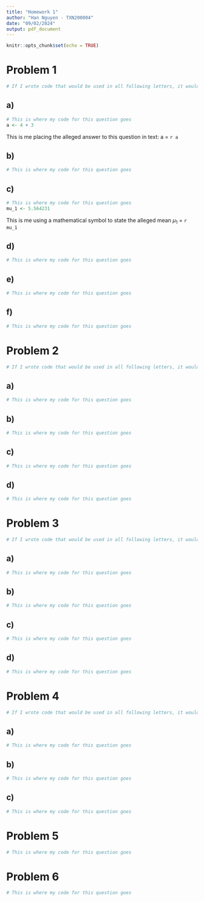 ```yaml
---
title: "Homework 1"
author: "Han Nguyen - TXN200004"
date: "09/02/2024"
output: pdf_document
---
```


```r
knitr::opts_chunk$set(echo = TRUE)
```

# Problem 1

```r
# If I wrote code that would be used in all following letters, it would go here
```

## a)

```r
# This is where my code for this question goes
a <- 4 + 3
```

This is me placing the alleged answer to this question in text: a = ```r a```

## b)

```r
# This is where my code for this question goes
```

## c)

```r
# This is where my code for this question goes
mu_1 <- 5.564231
```

This is me using a mathematical symbol to state the alleged mean $\mu_1$ = ```r mu_1```

## d)

```r
# This is where my code for this question goes
```

## e)

```r
# This is where my code for this question goes
```

## f)

```r
# This is where my code for this question goes
```

# Problem 2

```r
# If I wrote code that would be used in all following letters, it would go here
```

## a)

```r
# This is where my code for this question goes
```

## b)

```r
# This is where my code for this question goes
```

## c)

```r
# This is where my code for this question goes
```

## d)

```r
# This is where my code for this question goes
```

# Problem 3

```r
# If I wrote code that would be used in all following letters, it would go here
```

## a)

```r
# This is where my code for this question goes
```

## b)

```r
# This is where my code for this question goes
```

## c)

```r
# This is where my code for this question goes
```

## d)

```r
# This is where my code for this question goes
```

# Problem 4
```r
# If I wrote code that would be used in all following letters, it would go here
```

## a)

```r
# This is where my code for this question goes
```

## b)

```r
# This is where my code for this question goes
```

## c)

```r
# This is where my code for this question goes
```

# Problem 5

```r
# This is where my code for this question goes
```

# Problem 6

```r
# This is where my code for this question goes
```

